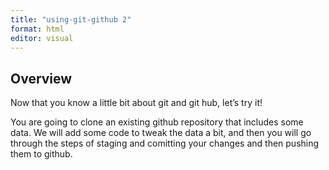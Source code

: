 ```yaml
---
title: "using-git-github 2"
format: html
editor: visual
---
```


## Overview

Now that you know a little bit about git and git hub, let's try it!

You are going to clone an existing github repository that includes some data. We will add some code to tweak the data a bit, and then you will go through the steps of staging and comitting your changes and then pushing them to github.
